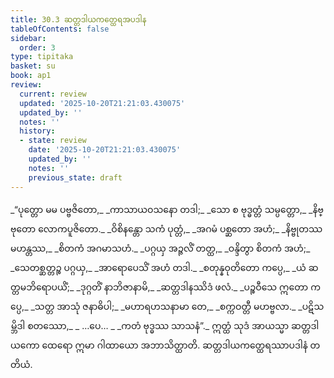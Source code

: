 ```yaml
---
title: 30.3 ဆတ္တဒါယကတ္ထေရအပဒါန
tableOfContents: false
sidebar:
  order: 3
type: tipitaka
basket: su
book: ap1
review:
  current: review
  updated: '2025-10-20T21:21:03.430075'
  updated_by: ''
  notes: ''
  history:
  - state: review
    date: '2025-10-20T21:21:03.430075'
    updated_by: ''
    notes: ''
    previous_state: draft
---
```



<DynamicBreadcrumb />


<ReviewStatus review={frontmatter.review} showDetails={true} />

<HypothesisAnnotation frontmatter={frontmatter} />

<Division number="11" book="ap1" e="ch" v="20" p="277">

<Paragraph number="3372" type="verses" book="ap1">
_“ပုတ္တော မမ ပဗ္ဗဇိတော,_  
_ကာသာယဝသနော တဒါ;_  
_သော စ ဗုဒ္ဓတ္တံ သမ္ပတ္တော,_  
_နိဗ္ဗုတော လောကပူဇိတော._  

</Paragraph>

</Division>
<Division number="12" book="ap1" e="ch" v="20" p="277">

<Paragraph number="3373" type="verses" book="ap1">
_ဝိစိနန္တော သကံ ပုတ္တံ,_  
_အဂမံ ပစ္ဆတော အဟံ;_  
_နိဗ္ဗုတဿ မဟန္တဿ,_  
_စိတကံ အဂမာသဟံ._  

</Paragraph>

</Division>
<Division number="13" book="ap1" e="ch" v="20" p="277">

<Paragraph number="3374" type="verses" book="ap1">
_ပဂ္ဂယှ အဉ္ဇလိံ တတ္ထ,_  
_ဝန္ဒိတွာ စိတကံ အဟံ;_  
_သေတစ္ဆတ္တဉ္စ ပဂ္ဂယှ,_  
_အာရောပေသိံ အဟံ တဒါ._  

</Paragraph>

</Division>
<Division number="14" book="ap1" e="ch" v="20" p="277">

<Paragraph number="3375" type="verses" book="ap1">
_စတုန္နဝုတိတော ကပ္ပေ,_  
_ယံ ဆတ္တမဘိရောပယိံ;_  
_ဒုဂ္ဂတိံ နာဘိဇာနာမိ,_  
_ဆတ္တဒါနဿိဒံ ဖလံ._  

</Paragraph>

</Division>
<Division number="15" book="ap1" e="ch" v="20" p="277">

<Paragraph number="3376" type="verses" book="ap1">
_ပဉ္စဝီသေ ဣတော ကပ္ပေ,_  
_သတ္တ အာသုံ ဇနာဓိပါ;_  
_မဟာရဟသနာမာ တေ,_  
_စက္ကဝတ္တီ မဟဗ္ဗလာ._  

</Paragraph>

</Division>
<Division number="16" book="ap1" e="ch" v="20" p="277">

<Paragraph number="3377" type="verses" book="ap1">
_ပဋိသမ္ဘိဒါ စတဿော,_  
_ …ပေ… _  
_ကတံ ဗုဒ္ဓဿ သာသနံ”._  

</Paragraph>

<Paragraph number="3378" book="ap1">
ဣတ္ထံ သုဒံ အာယသ္မာ ဆတ္တဒါယကော ထေရော ဣမာ ဂါထာယော အဘာသိတ္ထာတိ.

</Paragraph>
</Division>

<Paragraph number="3379" type="center" book="ap1">
ဆတ္တဒါယကတ္ထေရဿာပဒါနံ တတိယံ.
</Paragraph>